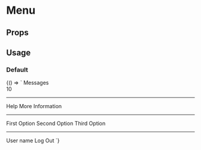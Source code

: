 
# Menu

<Meta
  title='Menu'
  component='fw-menu'
/>

## Props 

<Props of="fw-menu"/>

## Usage

### Default
<Preview>
  <Story name='default'>
  {() => `<fw-menu style="--fw-menu-max-width: 300px">
    <fw-menu-item
      >Messages
      <fw-icon name="email" size="16" slot="prefix"></fw-icon>
      <div class="badge" slot="suffix">10</div>
    </fw-menu-item>
    <hr class="separator" />
    <fw-menu-item
      >Help
      <fw-icon name="help" size="16" slot="prefix"></fw-icon>
    </fw-menu-item>
    <fw-menu-item
      >More Information
      <fw-icon name="info" size="16" slot="prefix"></fw-icon>
    </fw-menu-item>
    <hr class="separator" />
    <fw-menu-item selectable>First Option</fw-menu-item>
    <fw-menu-item selectable>Second Option</fw-menu-item>
    <fw-menu-item selectable>Third Option</fw-menu-item>
    <hr class="separator" />
    <fw-menu-item>
      <fw-avatar initials="PT" size="xsmall" slot="prefix"></fw-avatar>
      User name
      <fw-button slot="suffix" color="primary">Log Out</fw-button>
    </fw-menu-item>
  </fw-menu>`}
  </Story>
</Preview>
